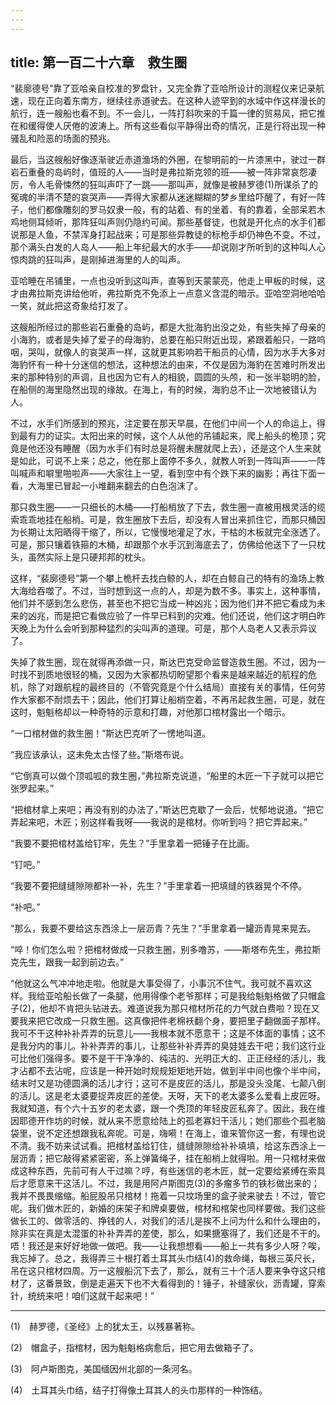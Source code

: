 ```yaml
---
---
---
```

title: 第一百二十六章　救生圈
---






“裴廓德号”靠了亚哈亲自校准的罗盘针，又完全靠了亚哈所设计的测程仪来记录航速，现在正向着东南方，继续往赤道驶去。在这种人迹罕到的水域中作这样漫长的航行，连一艘船也看不到。不一会儿，一阵打斜吹来的千篇一律的贸易风，把它推在和缓得使人厌倦的波涛上。所有这些看似平静得出奇的情况，正是行将出现一种骚乱和险恶的场面的预兆。

最后，当这艘船好像逐渐驶近赤道渔场的外圈，在黎明前的一片漆黑中，驶过一群岩石重叠的岛屿时，值班的人——当时是弗拉斯克领的班——被一阵非常哀怨凄厉，令人毛骨悚然的狂叫声吓了一跳——那叫声，就像是被赫罗德(1)所谋杀了的冤魂的半清不楚的哀哭声——弄得大家都从迷迷糊糊的梦乡里给吓醒了，有好一阵子，他们都像雕刻的罗马奴隶一般，有的站着、有的坐着、有的靠着，全部呆若木鸡地侧耳倾听，那阵狂叫声则仍隐约可闻。那些基督徒，也就是开化点的水手们都说那是人鱼，不禁浑身打起战来；可是那些异教徒的标枪手却仍神色不变。不过，那个满头白发的人岛人——船上年纪最大的水手——却说刚才所听到的这种叫人心惊肉跳的狂叫声，是刚掉进海里的人的叫声。

亚哈睡在吊铺里，一点也没听到这叫声，直等到天蒙蒙亮，他走上甲板的时候，这才由弗拉斯克讲给他听，弗拉斯克不免添上一点意义含混的暗示。亚哈空洞地哈哈一笑，就此把这奇象给打发了。

这艘船所经过的那些岩石重叠的岛屿，都是大批海豹出没之处，有些失掉了母亲的小海豹，或者是失掉了爱子的母海豹，总要在船只附近出现，紧跟着船只，一路呜咽，哭叫，就像人的哀哭声一样，这就更其影响若干船员的心情，因为水手大多对海豹怀有一种十分迷信的想法，这种想法的由来，不仅是因为海豹在苦难时所发出来的那种特别的声调，且也因为它有人的相貌，圆圆的头颅，和一张半聪明的脸，在船侧的海里隐然出现的缘故。在海上，有的时候，海豹总不止一次地被错认为人。

不过，水手们所感到的预兆，注定要在那天早晨，在他们中间一个人的命运上，得到最有力的证实。太阳出来的时候，这个人从他的吊铺起来，爬上船头的桅顶；究竟是他还没有睡醒（因为水手们有时总是将醒未醒就爬上去），还是这个人生来就是如此，可说不上来；总之，他在那上面停不多久，就教人听到一阵叫声——一阵叫喊声和噼里啪啦声——大家往上一望，看到空中有个跌下来的幽影；再往下面一看，大海里已冒起一小堆翻来翻去的白色泡沫了。

那只救生圈——一只细长的木桶——打船梢放了下去，救生圈一直被用根灵活的缆索乖乖地挂在船梢。可是，救生圈放下去后，却没有人冒出来抓住它，而那只桶因为长期让太阳晒得干缩了，所以，它慢慢地灌足了水，干枯的木板就完全涨透了。可是，那只镶着铁箍的木桶，却跟那个水手沉到海底去了，仿佛给他送下了一只枕头，虽然实际上是只硬邦邦的枕头。

这样，“裴廓德号”第一个攀上桅杆去找白鲸的人，却在白鲸自己的特有的渔场上教大海给吞噬了。不过，当时想到这一点的人，却是为数不多。事实上，这种事情，他们并不感到怎么悲伤，甚至也不把它当成一种凶兆；因为他们并不把它看成为未来的凶兆，而是把它看做应验了一件早已料到的灾难。他们还说，他们这才明白昨天晚上为什么会听到那种猛烈的尖叫声的道理。可是，那个人岛老人又表示异议了。

失掉了救生圈，现在就得再添做一只，斯达巴克受命监督造救生圈。不过，因为一时找不到质地很轻的桶，又因为大家都热切盼望那个看来是越来越近的航程的危机，除了对跟航程的最终目的（不管究竟是个什么结局）直接有关的事情，任何劳作大家都不耐烦去干；因此，他们打算让船梢空着，不再吊起救生圈，可是，就在这时，魁魁格却以一种奇特的示意和打趣，对他那口棺材露出一个暗示。

“一口棺材做的救生圈！”斯达巴克听了一愣地叫道。

“我应该承认，这未免太古怪了些。”斯塔布说。

“它倒真可以做个顶呱呱的救生圈，”弗拉斯克说道，“船里的木匠一下子就可以把它张罗起来。”

“把棺材拿上来吧；再没有别的办法了，”斯达巴克歇了一会后，忧郁地说道。“把它弄起来吧，木匠；别这样看我呀——我说的是棺材。你听到吗？把它弄起来。”

“我要不要把棺材盖给钉牢，先生？”手里拿着一把锤子在比画。

“钉吧。”

“我要不要把缝缝隙隙都补一补，先生？”手里拿着一把填缝的铁器晃个不停。

“补吧。”

“那么，我要不要给这东西涂上一层沥青？先生？”手里拿着一罐沥青晃来晃去。

“啐！你们怎么啦？把棺材做成一只救生圈，别多噜苏，——斯塔布先生，弗拉斯克先生，跟我一起到前边去。”

“他就这么气冲冲地走啦。他就是大事受得了，小事沉不住气。我可就不喜欢这样。我给亚哈船长做了一条腿，他用得像个老爷那样；可是我给魁魁格做了只帽盒子(2)，他却不肯把头钻进去。难道说我为那只棺材所花的力气就白费啦？现在又要我来把它改成一只救生圈。这真像把件老棉袄翻个身，要把里子翻做面子那样。我可不干这种补补弄弄的玩意儿——我根本就不愿意干；这是不体面的事情；这不是我分内的事儿。补补弄弄的事儿，让那些补补弄弄的臭娃娃去干吧；我们这行业可比他们强得多。要不是干干净净的、纯洁的、光明正大的、正正经经的活儿，我才沾都不去沾呢，应该是一种开始时规规矩矩地开始，做到半中间也像个半中间，结末时又是功德圆满的活儿才行；这可不是皮匠的活儿，那是没头没尾、七颠八倒的活儿。这是老太婆要捉弄皮匠的差使。天呀，天下的老太婆多么爱看上皮匠呀。我就知道，有个六十五岁的老太婆，跟一个秃顶的年轻皮匠私奔了。因此，我在维因耶德开作坊的时候，就从来不愿意给陆上的孤老寡妇干活儿；她们那些个孤老脑袋里，说不定还想跟我私奔呢。可是，嗨嗬！在海上，谁来管你这一套，有理也说不清。我不妨来试试看。把棺材盖给钉住，缝缝隙隙给补补填填，给这东西涂上一层沥青；把它敲得紧紧密密，系上弹簧绳子，挂在船梢上就得啦。用一只棺材来做成这种东西，先前可有人干过嘛？哼，有些迷信的老木匠，就一定要给紧缚在索具后才愿意来干这活儿。不过，我是用阿卢斯图克(3)的多瘤多节的铁杉做出来的；我并不畏畏缩缩。船屁股吊只棺材！拖着一只坟场里的盒子驶来驶去！不过，管它呢。我们做木匠的，新婚的床架子和牌桌要做，棺材和棺架也同样要做。我们这些做长工的、做零活的、挣钱的人，对我们的活儿是挨不上问为什么和什么理由的，除非实在真是太混蛋的补补弄弄的差使，那么，如果搪塞得了，我们还是不干的。唔！我还是来好好地做一做吧。我——让我想想看——船上一共有多少人呀？唉，我忘掉了。总之，我得弄三十根打着土耳其头巾结(4)的救命绳，每根三英尺长，吊在这只棺材四周。万一这艘船沉下去了，那么，就有三十个活人要来争夺这只棺材了，这番景致，倒是走遍天下也不大看得到的！锤子，补缝家伙，沥青罐，穿索针，统统来吧！咱们这就干起来吧！”



* * *



(1)　赫罗德，《圣经》上的犹太王，以残暴著称。

(2)　帽盒子，指棺材，因为魁魁格病愈后，把它用去做箱子了。

(3)　阿卢斯图克，美国缅因州北部的一条河名。

(4)　土耳其头巾结，结子打得像土耳其人的头巾那样的一种饰结。